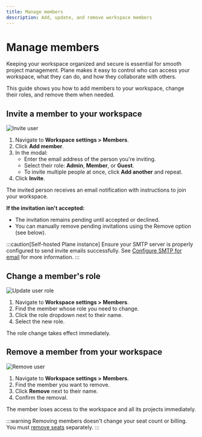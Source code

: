 ```yaml
---
title: Manage members
description: Add, update, and remove workspace members
---
```


# Manage members

Keeping your workspace organized and secure is essential for smooth project management. Plane makes it easy to control who can access your workspace, what they can do, and how they collaborate with others. 

This guide shows you how to add members to your workspace, change their roles, and remove them when needed.

## Invite a member to your workspace
![Invite user](https://media.docs.plane.so/workspaces/add-user.webp#hero)

1. Navigate to **Workspace settings > Members**.
2. Click **Add member**.
3. In the modal:
   - Enter the email address of the person you're inviting.
   - Select their role: **Admin**, **Member**, or **Guest**.
   - To invite multiple people at once, click **Add another** and repeat.
4. Click **Invite**.

The invited person receives an email notification with instructions to join your workspace.

**If the invitation isn't accepted:**
- The invitation remains pending until accepted or declined.
- You can manually remove pending invitations using the Remove option (see below).

:::caution[Self-hosted Plane instance]
Ensure your SMTP server is properly configured to send invite emails successfully. See [Configure SMTP for email](https://developers.plane.so/self-hosting/govern/communication) for more information.
:::

## Change a member's role

![Update user role](https://media.docs.plane.so/workspaces/update-user.webp#hero-tr)

1. Navigate to **Workspace settings > Members**.
2. Find the member whose role you need to change.
3. Click the role dropdown next to their name.
4. Select the new role.

The role change takes effect immediately.


## Remove a member from your workspace

![Remove user](https://media.docs.plane.so/workspaces/remove-user.webp#hero-bl)

1. Navigate to **Workspace settings > Members**.
2. Find the member you want to remove.
3. Click **Remove** next to their name.
4. Confirm the removal.

The member loses access to the workspace and all its projects immediately.

:::warning
Removing members doesn't change your seat count or billing. You must [remove seats](/workspaces-and-users/add-remove-seats#remove-unused-seats) separately.
:::